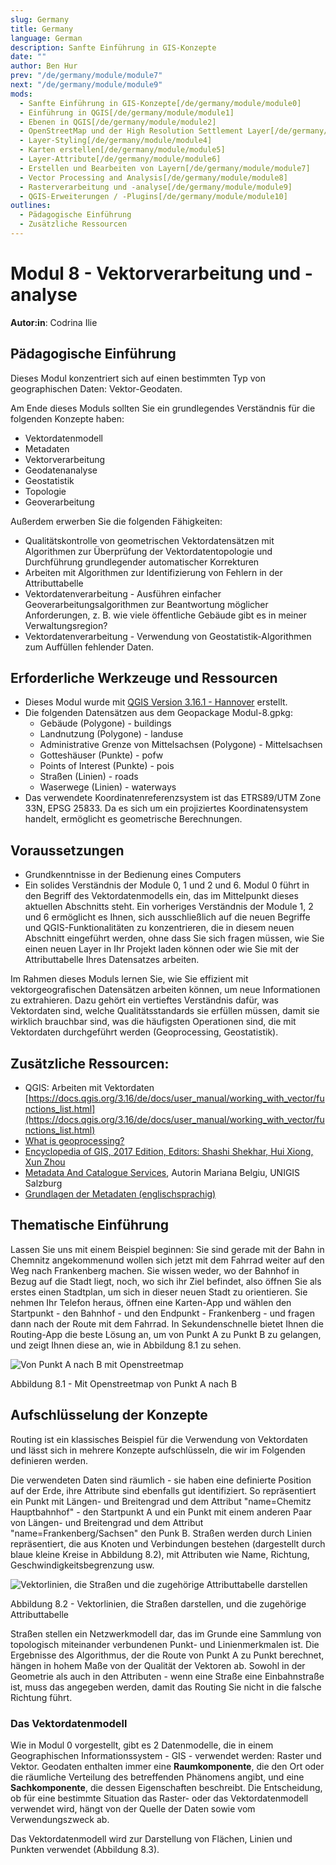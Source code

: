 ```yaml
---
slug: Germany
title: Germany
language: German
description: Sanfte Einführung in GIS-Konzepte
date: ""
author: Ben Hur
prev: "/de/germany/module/module7"
next: "/de/germany/module/module9"
mods:
  - Sanfte Einführung in GIS-Konzepte[/de/germany/module/module0]
  - Einführung in QGIS[/de/germany/module/module1]
  - Ebenen in QGIS[/de/germany/module/module2]
  - OpenStreetMap und der High Resolution Settlement Layer[/de/germany/module/module3]
  - Layer-Styling[/de/germany/module/module4]
  - Karten erstellen[/de/germany/module/module5]
  - Layer-Attribute[/de/germany/module/module6]
  - Erstellen und Bearbeiten von Layern[/de/germany/module/module7]
  - Vector Processing and Analysis[/de/germany/module/module8]
  - Rasterverarbeitung und -analyse[/de/germany/module/module9]
  - QGIS-Erweiterungen / -Plugins[/de/germany/module/module10]
outlines:
  - Pädagogische Einführung
  - Zusätzliche Ressourcen
---
```


# **Modul 8 - Vektorverarbeitung und -analyse**

**Autor:in**: Codrina Ilie

## Pädagogische Einführung

Dieses Modul konzentriert sich auf einen bestimmten Typ von geographischen Daten: Vektor-Geodaten.

Am Ende dieses Moduls sollten Sie ein grundlegendes Verständnis für die folgenden Konzepte haben:

- Vektordatenmodell
- Metadaten
- Vektorverarbeitung
- Geodatenanalyse
- Geostatistik
- Topologie
- Geoverarbeitung

Außerdem erwerben Sie die folgenden Fähigkeiten:

- Qualitätskontrolle von geometrischen Vektordatensätzen mit Algorithmen zur Überprüfung der Vektordatentopologie und Durchführung grundlegender automatischer Korrekturen
- Arbeiten mit Algorithmen zur Identifizierung von Fehlern in der Attributtabelle
- Vektordatenverarbeitung - Ausführen einfacher Geoverarbeitungsalgorithmen zur Beantwortung möglicher Anforderungen, z. B. wie viele öffentliche Gebäude gibt es in meiner Verwaltungsregion?
- Vektordatenverarbeitung - Verwendung von Geostatistik-Algorithmen zum Auffüllen fehlender Daten.

## Erforderliche Werkzeuge und Ressourcen

- Dieses Modul wurde mit [QGIS Version 3.16.1 - Hannover](https://qgis.org/de/site/forusers/download.html) erstellt.
- Die folgenden Datensätzen aus dem Geopackage Modul-8.gpkg:
  - Gebäude (Polygone) - buildings
  - Landnutzung (Polygone) - landuse
  - Administrative Grenze von Mittelsachsen (Polygone) - Mittelsachsen
  - Gotteshäuser (Punkte) - pofw
  - Points of Interest (Punkte) - pois
  - Straßen (Linien) - roads
  - Waserwege (Linien) - waterways
- Das verwendete Koordinatenreferenzsystem ist das ETRS89/UTM Zone 33N, EPSG 25833. Da es sich um ein projiziertes Koordinatensystem handelt, ermöglicht es geometrische Berechnungen.

## Voraussetzungen

- Grundkenntnisse in der Bedienung eines Computers
- Ein solides Verständnis der Module 0, 1 und 2 und 6. Modul 0 führt in den Begriff des Vektordatenmodells ein, das im Mittelpunkt dieses aktuellen Abschnitts steht. Ein vorheriges Verständnis der Module 1, 2 und 6 ermöglicht es Ihnen, sich ausschließlich auf die neuen Begriffe und QGIS-Funktionalitäten zu konzentrieren, die in diesem neuen Abschnitt eingeführt werden, ohne dass Sie sich fragen müssen, wie Sie einen neuen Layer in Ihr Projekt laden können oder wie Sie mit der Attributtabelle Ihres Datensatzes arbeiten.

Im Rahmen dieses Moduls lernen Sie, wie Sie effizient mit vektorgeografischen Datensätzen arbeiten können, um neue Informationen zu extrahieren. Dazu gehört ein vertieftes Verständnis dafür, was Vektordaten sind, welche Qualitätsstandards sie erfüllen müssen, damit sie wirklich brauchbar sind, was die häufigsten Operationen sind, die mit Vektordaten durchgeführt werden (Geoprocessing, Geostatistik).

## Zusätzliche Ressourcen:

- QGIS: Arbeiten mit Vektordaten [https://docs.qgis.org/3.16/de/docs/user_manual/working_with_vector/functions_list.html](https://docs.qgis.org/3.16/de/docs/user_manual/working_with_vector/functions_list.html)
- [What is geoprocessing?](http://www.geo.hunter.cuny.edu/~jochen/gtech361/lectures/lecture12/concepts/01%20What%20is%20geoprocessing.htm)
- [Encyclopedia of GIS, 2017 Edition, Editors: Shashi Shekhar, Hui Xiong, Xun Zhou](https://link.springer.com/referencework/10.1007/978-3-319-17885-1)
- [Metadata And Catalogue Services](https://www.geo-train.eu/modules/metadata/pdf/Metadata.pdf), Autorin Mariana Belgiu, UNIGIS Salzburg
- [Grundlagen der Metadaten (englischsprachig)](https://www.fgdc.gov/resources/factsheets/documents/GeospatialMetadata-July2011.pdf)

## Thematische Einführung

Lassen Sie uns mit einem Beispiel beginnen: Sie sind gerade mit der Bahn in Chemnitz angekommenund wollen sich jetzt mit dem Fahrrad weiter auf den Weg nach Frankenberg machen. Sie wissen weder, wo der Bahnhof in Bezug auf die Stadt liegt, noch, wo sich ihr Ziel befindet, also öffnen Sie als erstes einen Stadtplan, um sich in dieser neuen Stadt zu orientieren. Sie nehmen Ihr Telefon heraus, öffnen eine Karten-App und wählen den Startpunkt - den Bahnhof - und den Endpunkt - Frankenberg - und fragen dann nach der Route mit dem Fahrrad. In Sekundenschnelle bietet Ihnen die Routing-App die beste Lösung an, um von Punkt A zu Punkt B zu gelangen, und zeigt Ihnen diese an, wie in Abbildung 8.1 zu sehen.

![Von Punkt A nach B mit Openstreetmap](media/osm-routing.png "Von Punkt A nach B mit Openstreetmap")

Abbildung 8.1 - Mit Openstreetmap von Punkt A nach B

## Aufschlüsselung der Konzepte

Routing ist ein klassisches Beispiel für die Verwendung von Vektordaten und lässt sich in mehrere Konzepte aufschlüsseln, die wir im Folgenden definieren werden.

Die verwendeten Daten sind räumlich - sie haben eine definierte Position auf der Erde, ihre Attribute sind ebenfalls gut identifiziert. So repräsentiert ein Punkt mit Längen- und Breitengrad und dem Attribut "name=Chemitz Hauptbahnhof" - den Startpunkt A und ein Punkt mit einem anderen Paar von Längen- und Breitengrad und dem Attribut "name=Frankenberg/Sachsen" den Punk B. Straßen werden durch Linien repräsentiert, die aus Knoten und Verbindungen bestehen (dargestellt durch blaue kleine Kreise in Abbildung 8.2), mit Attributen wie Name, Richtung, Geschwindigkeitsbegrenzung usw.

![Vektorlinien, die Straßen und die zugehörige Attributtabelle darstellen](media/fig82.png "Vektorlinien, die Straßen und die zugehörige Attributtabelle darstellen")

Abbildung 8.2 - Vektorlinien, die Straßen darstellen, und die zugehörige Attributtabelle

Straßen stellen ein Netzwerkmodell dar, das im Grunde eine Sammlung von topologisch miteinander verbundenen Punkt- und Linienmerkmalen ist. Die Ergebnisse des Algorithmus, der die Route von Punkt A zu Punkt berechnet, hängen in hohem Maße von der Qualität der Vektoren ab. Sowohl in der Geometrie als auch in den Attributen - wenn eine Straße eine Einbahnstraße ist, muss das angegeben werden, damit das Routing Sie nicht in die falsche Richtung führt.

### Das Vektordatenmodell

Wie in Modul 0 vorgestellt, gibt es 2 Datenmodelle, die in einem Geographischen Informationssystem - GIS - verwendet werden: Raster und Vektor. Geodaten enthalten immer eine **Raumkomponente**, die den Ort oder die räumliche Verteilung des betreffenden Phänomens angibt, und eine **Sachkomponente**, die dessen Eigenschaften beschreibt. Die Entscheidung, ob für eine bestimmte Situation das Raster- oder das Vektordatenmodell verwendet wird, hängt von der Quelle der Daten sowie vom Verwendungszweck ab.

Das Vektordatenmodell wird zur Darstellung von Flächen, Linien und Punkten verwendet (Abbildung 8.3).
